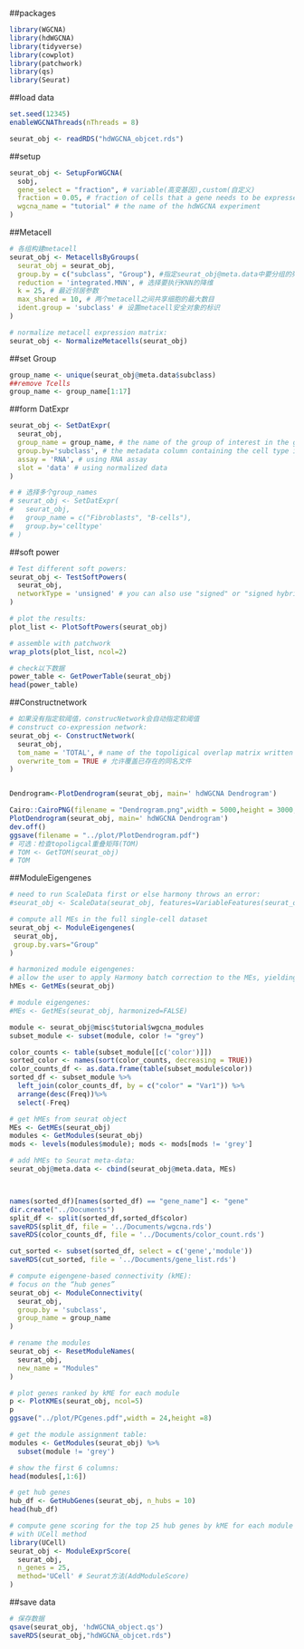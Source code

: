 ##packages
```r
library(WGCNA)
library(hdWGCNA)
library(tidyverse)
library(cowplot)
library(patchwork)
library(qs)
library(Seurat)
```

##load data
```r
set.seed(12345)
enableWGCNAThreads(nThreads = 8)

seurat_obj <- readRDS("hdWGCNA_objcet.rds")
```
##setup
```r
seurat_obj <- SetupForWGCNA(
  sobj,
  gene_select = "fraction", # variable(高变基因),custom(自定义)
  fraction = 0.05, # fraction of cells that a gene needs to be expressed in order to be included
  wgcna_name = "tutorial" # the name of the hdWGCNA experiment
)
```
##Metacell
```r
# 各组构建metacell
seurat_obj <- MetacellsByGroups(
  seurat_obj = seurat_obj,
  group.by = c("subclass", "Group"), #指定seurat_obj@meta.data中要分组的列
  reduction = 'integrated.MNN', # 选择要执行KNN的降维
  k = 25, # 最近邻居参数
  max_shared = 10, # 两个metacell之间共享细胞的最大数目
  ident.group = 'subclass' # 设置metacell安全对象的标识
)

# normalize metacell expression matrix:
seurat_obj <- NormalizeMetacells(seurat_obj)
```

##set Group
```r
group_name <- unique(seurat_obj@meta.data$subclass)
##remove Tcells
group_name <- group_name[1:17]
```

##form DatExpr
```r
seurat_obj <- SetDatExpr(
  seurat_obj,
  group_name = group_name, # the name of the group of interest in the group.by column
  group.by='subclass', # the metadata column containing the cell type info. This same column should have also been used in MetacellsByGroups
  assay = 'RNA', # using RNA assay
  slot = 'data' # using normalized data
)

# # 选择多个group_names
# seurat_obj <- SetDatExpr(
#   seurat_obj,
#   group_name = c("Fibroblasts", "B-cells"),
#   group.by='celltype'
# )
```
##soft power
```r
# Test different soft powers:
seurat_obj <- TestSoftPowers(
  seurat_obj,
  networkType = 'unsigned' # you can also use "signed" or "signed hybrid"
)

# plot the results:
plot_list <- PlotSoftPowers(seurat_obj)

# assemble with patchwork
wrap_plots(plot_list, ncol=2)

# check以下数据
power_table <- GetPowerTable(seurat_obj)
head(power_table)

```
##Constructnetwork
```r
# 如果没有指定软阈值，construcNetwork会自动指定软阈值
# construct co-expression network:
seurat_obj <- ConstructNetwork(
  seurat_obj,
  tom_name = 'TOTAL', # name of the topoligical overlap matrix written to disk
  overwrite_tom = TRUE # 允许覆盖已存在的同名文件
)


Dendrogram<-PlotDendrogram(seurat_obj, main=' hdWGCNA Dendrogram')

Cairo::CairoPNG(filename = "Dendrogram.png",width = 5000,height = 3000,dpi = 800)
PlotDendrogram(seurat_obj, main=' hdWGCNA Dendrogram')
dev.off()
ggsave(filename = "../plot/PlotDendrogram.pdf")
# 可选：检查topoligcal重叠矩阵(TOM)
# TOM <- GetTOM(seurat_obj)
# TOM
```
##ModuleEigengenes
```r
# need to run ScaleData first or else harmony throws an error:
#seurat_obj <- ScaleData(seurat_obj, features=VariableFeatures(seurat_obj))

# compute all MEs in the full single-cell dataset
seurat_obj <- ModuleEigengenes(
 seurat_obj,
 group.by.vars="Group"
)

# harmonized module eigengenes:
# allow the user to apply Harmony batch correction to the MEs, yielding harmonized module eigengenes (hMEs)
hMEs <- GetMEs(seurat_obj)

# module eigengenes:
#MEs <- GetMEs(seurat_obj, harmonized=FALSE)
```

```r
module <- seurat_obj@misc$tutorial$wgcna_modules
subset_module <- subset(module, color != "grey")

color_counts <- table(subset_module[[c('color')]])
sorted_color <- names(sort(color_counts, decreasing = TRUE))
color_counts_df <- as.data.frame(table(subset_module$color))
sorted_df <- subset_module %>%
  left_join(color_counts_df, by = c("color" = "Var1")) %>%
  arrange(desc(Freq))%>%
  select(-Freq)

# get hMEs from seurat object
MEs <- GetMEs(seurat_obj)
modules <- GetModules(seurat_obj)
mods <- levels(modules$module); mods <- mods[mods != 'grey']

# add hMEs to Seurat meta-data:
seurat_obj@meta.data <- cbind(seurat_obj@meta.data, MEs)



names(sorted_df)[names(sorted_df) == "gene_name"] <- "gene"
dir.create("../Documents")
split_df <- split(sorted_df,sorted_df$color)
saveRDS(split_df, file = '../Documents/wgcna.rds')
saveRDS(color_counts_df, file = '../Documents/color_count.rds')

cut_sorted <- subset(sorted_df, select = c('gene','module'))
saveRDS(cut_sorted, file = '../Documents/gene_list.rds')
```


```r
# compute eigengene-based connectivity (kME):
# focus on the “hub genes”
seurat_obj <- ModuleConnectivity(
  seurat_obj,
  group.by = 'subclass', 
  group_name = group_name
)

# rename the modules
seurat_obj <- ResetModuleNames(
  seurat_obj,
  new_name = "Modules"
)

# plot genes ranked by kME for each module
p <- PlotKMEs(seurat_obj, ncol=5)
p
ggsave("../plot/PCgenes.pdf",width = 24,height =8)
```
```r
# get the module assignment table:
modules <- GetModules(seurat_obj) %>% 
  subset(module != 'grey')

# show the first 6 columns:
head(modules[,1:6])

# get hub genes
hub_df <- GetHubGenes(seurat_obj, n_hubs = 10)
head(hub_df)
```

```r
# compute gene scoring for the top 25 hub genes by kME for each module
# with UCell method
library(UCell)
seurat_obj <- ModuleExprScore(
  seurat_obj,
  n_genes = 25,
  method='UCell' # Seurat方法(AddModuleScore)
)
```

##save data
```r
# 保存数据
qsave(seurat_obj, 'hdWGCNA_object.qs')
saveRDS(seurat_obj,"hdWGCNA_objcet.rds")
```

